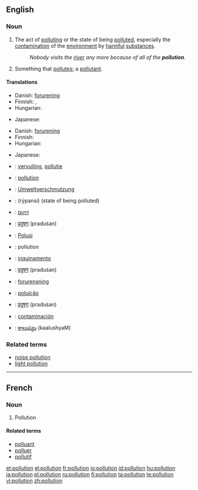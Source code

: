 {{wikipedia}}
==English==

===Noun===
{{en-noun}}

# The act of [[polluting]] or the state of being [[polluted]], especially the [[contamination]] of the [[environment]] by [[harmful]] [[substance]]s.
#: ''Nobody visits the [[river]] any more because of all of the '''pollution'''.''
# Something that [[pollute]]s; a [[pollutant]].

====Translations====
{{trans-top|the contamination of the environment by harmful substances}}
* Danish: [[forurening]] {{c}}
* Finnish: {{t-|fi|saastuminen}} {{qualifier|state}}, {{t-|fi|saastuttaminen}} {{qualifier|act}}
* Hungarian: {{t|hu|környezetszennyezés}}
{{trans-mid}}
* Japanese: {{t|ja|sc=Jpan|汚染|tr=osen}}
{{trans-bottom}}

{{trans-top|something that pollutes; a pollutant}}
* Danish: [[forurening]] {{c}}
* Finnish: {{t-|fi|saaste}}
* Hungarian: {{t|hu|szennyeződés}}
{{trans-mid}}
* Japanese: {{t|ja|sc=Jpan|汚染物質|tr=osen-busshitsu}}
{{trans-bottom}}

{{checktrans-top}}
* {{ttbc|Dutch}}: [[vervuiling]], [[pollutie]]
* {{ttbc|French}}: [[pollution]] {{f}}
* {{ttbc|German}}: [[Umweltverschmutzung]]
* {{ttbc|Greek}}: {{t|el|ρύπανση|f|sc=Grek}} (rýpansi) (state of being polluted)
* {{ttbc|Hebrew}}: [[זיהום]]
* {{ttbc|Hindi}}: [[प्रदुषण]] (praduśan)
* {{ttbc|Indonesian}}: [[Polusi]]
* {{ttbc|Interlingua}}: pollution
{{checktrans-mid}}
* {{ttbc|Italian}}: [[inquinamento]]
* {{ttbc|Marathi}}: [[प्रदुषण]] (praduśan)
* {{ttbc|Norwegian}}: [[forurensning]]
* {{ttbc|Portuguese}}: [[poluição]] {{f}}
* {{ttbc|Sanskrit}}: [[प्रदुषण]] (praduśan)
* {{ttbc|Spanish}}: [[contaminación]]
* {{ttbc|Telugu}}: [[కాలుష్యం]] (kaalushyaM)
{{checktrans-bottom}}

===Related terms===
* [[noise pollution]]
* [[light pollution]]

----

==French==

===Noun===
{{fr-noun|f}}

# Pollution

====Related terms====
* [[polluant]]
* [[polluer]]
* [[pollutif]]

[[et:pollution]]
[[el:pollution]]
[[fr:pollution]]
[[io:pollution]]
[[id:pollution]]
[[hu:pollution]]
[[ja:pollution]]
[[pl:pollution]]
[[ru:pollution]]
[[fi:pollution]]
[[ta:pollution]]
[[te:pollution]]
[[vi:pollution]]
[[zh:pollution]]